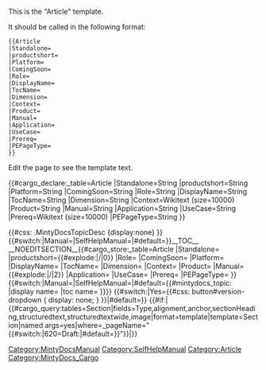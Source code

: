 <noinclude>
This is the "Article" template.

It should be called in the following format:
<pre>
{{Article
|Standalone=
|productshort=
|Platform=
|ComingSoon=
|Role=
|DisplayName=
|TocName=
|Dimension=
|Context=
|Product=
|Manual=
|Application=
|UseCase=
|Prereq=
|PEPageType=
}}

</pre>
Edit the page to see the template text.

{{#cargo_declare:_table=Article
|Standalone=String
|productshort=String
|Platform=String
|ComingSoon=String
|Role=String
|DisplayName=String
|TocName=String
|Dimension=String
|Context=Wikitext (size=10000)
|Product=String
|Manual=String
|Application=String
|UseCase=String
|Prereq=Wikitext (size=10000)
|PEPageType=String
}}

</noinclude>
<includeonly>{{#css: .MintyDocsTopicDesc {display:none} }}{{#switch:{{{PageType|}}}|Manual=[[Category:MintyDocsManual]]|SelfHelpManual=[[Category:SelfHelpManual]]|#default=[[Category:Article]]}}__TOC__
__NOEDITSECTION__{{#cargo_store:_table=Article
|Standalone={{{Standalone|}}}
|productshort={{#explode:{{FULLPAGENAME}}|/|0}}
|Role={{{Role|}}}
|ComingSoon={{{ComingSoon|}}}
|Platform={{{Platform|}}}
|DisplayName={{{DisplayName|}}}
|TocName={{{TocName|}}}
|Dimension={{{Dimension|}}}
|Context={{{Context|}}}
|Product={{MINTYDOCSPRODUCT}}
|Manual={{#explode:{{FULLPAGENAME}}|/|2}}
|Application={{{Application|}}}
|UseCase={{{UseCase|}}}
|Prereq={{{Prereq|}}}
|PEPageType={{{PEPageType|}}}
}}<!-- Set MintyDocs topic, including a switch for different treatment for Manual pages -->{{#switch:{{{PageType|}}}|Manual=|SelfHelpManual=|#default={{#mintydocs_topic:
|display name={{{DisplayName|}}}
|toc name={{{TocName|}}}
}}}}<!-- Defining the EPPO Header; all parameters need to be passed to it -->{{EPPOHead|Role={{{Role|}}}|ComingSoon={{{ComingSoon|}}}|Dimension={{{Dimension|}}}|Context={{{Context|}}}|UseCase={{{UseCase|}}}|Application={{{Application|}}}|Platform={{{Platform|}}}|PageType=Article}}<!--Defining the Prerequisite Head
 -->{{PrerequisitesHead|Prereq={{{Prereq|}}}}}{{{Section|}}}<!-- Removing the version dropdown for Standalone (version-less) pages -->{{#switch:{{{Standalone}}}|Yes={{#css: 
button#version-dropdown { display: none; }
}}|#default=}}<!--Notices --><!--Transclusion Test-->
{{#if:{{{TransclusionSource|}}}|{{#cargo_query:tables=Section|fields=Type,alignment,anchor,sectionHeading,structuredtext,structuredtextwide,image|format=template|template=Section|named args=yes|where=_pageName="{{#switch:{{NAMESPACENUMBER}}|620=Draft:|#default=}}{{{TransclusionSource}}}"}}|}}</includeonly><noinclude>[[Category:MintyDocs_Cargo]]</noinclude>
